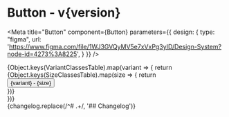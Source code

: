 

<h1>Button<span className="text-lg font-normal"> - v{version}</span></h1>

<Meta title="Button" component={Button} parameters={{
    design: {
      type: "figma",
      url: 'https://www.figma.com/file/1WJ3GVQyMV5e7xVxPg3yID/Design-System?node-id=4273%3A8225',
    }
  }} />

<Canvas>
  <Story name="Button">
    <div>
      {Object.keys(VariantClassesTable).map(variant => {
          return <div className="flex items-center">
            {Object.keys(SizeClassesTable).map(size => {
              return <div className="w-90 h-20 flex items-center justify-center">
                <Button variant={variant} size={size} >
                  {variant} - {size}
                </Button>
              </div>
            })}
          </div>
      })}
    </div>
  </Story>
</Canvas>

<ArgsTable />

<Description>
  {changelog.replace(/^# .+/, '## Changelog')}
</Description>
